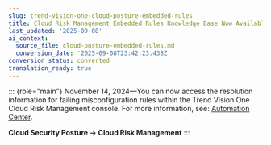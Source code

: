 ```yaml
---
slug: trend-vision-one-cloud-posture-embedded-rules
title: Cloud Risk Management Embedded Rules Knowledge Base Now Available
last_updated: '2025-09-08'
ai_context:
  source_file: cloud-posture-embedded-rules.md
  conversion_date: '2025-09-08T23:42:23.438Z'
conversion_status: converted
translation_ready: true
---
```


::: {role="main"}
November 14, 2024—You can now access the resolution information for failing misconfiguration rules within the Trend Vision One Cloud Risk Management console. For more information, see: [Automation Center](https://automation.trendmicro.com/xdr/home).

**Cloud Security Posture → Cloud Risk Management**
:::
